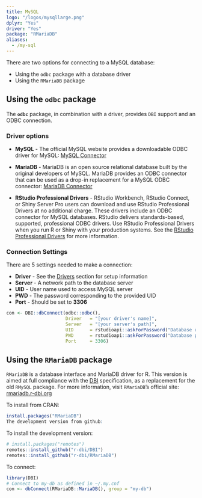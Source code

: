 ```yaml
---
title: MySQL
logo: "/logos/mysqllarge.png"
dplyr: "Yes"
driver: "Yes"
package: "RMariaDB"
aliases:
  - /my-sql
---
```


There are two options for connecting to a MySQL database:

- Using the `odbc` package with a database driver
- Using the `RMariaDB` package

## Using the `odbc` package

The **`odbc`** package, in combination with a driver, provides `DBI` support and an ODBC connection.

### Driver options

- **MySQL** - The official MySQL website provides a downloadable ODBC driver for MySQL: [MySQL Connector](https://dev.mysql.com/downloads/connector/odbc/)

- **MariaDB** - MariaDB is an open source relational database built by the original developers of MySQL. MariaDB provides an ODBC connector that can be used as a drop-in replacement for a MySQL ODBC connector: [MariaDB Connector](https://downloads.mariadb.org/connector-odbc/+releases/)

- **RStudio Professional Drivers** - RStudio Workbench, RStudio Connect, or Shiny Server Pro users can download and use RStudio Professional Drivers at no additional charge. These drivers include an ODBC connector for MySQL databases.  RStudio delivers standards-based, supported, professional ODBC drivers. Use RStudio Professional Drivers when you run R or Shiny with your production systems. See the [RStudio Professional Drivers](https://www.rstudio.com/products/drivers/) for more information.

### Connection Settings

There are 5 settings needed to make a connection:

  - **Driver** - See the [Drivers](/drivers) section for setup information
  - **Server** - A network path to the database server
  - **UID** - User name used to access MySQL server
  - **PWD** - The password corresponding to the provided UID
  - **Port** - Should be set to **3306**

```r

con <- DBI::dbConnect(odbc::odbc(),
                      Driver   = "[your driver's name]",
                      Server   = "[your server's path]",
                      UID      = rstudioapi::askForPassword("Database user"),
                      PWD      = rstudioapi::askForPassword("Database password"),
                      Port     = 3306)

```


## Using the `RMariaDB` package

`RMariaDB` is a database interface and MariaDB driver for R. This version is aimed at full compliance with the [DBI](/DBI) specification, as a replacement for the old `RMySQL` package. For more information, visit `RMariaDB`'s official site: [rmariadb.r-dbi.org](https://rmariadb.r-dbi.org/)

To install from CRAN:

```r
install.packages("RMariaDB")
The development version from github:
```
To install the development version:

```r
# install.packages("remotes")
remotes::install_github("r-dbi/DBI")
remotes::install_github("r-dbi/RMariaDB")
```

To connect: 

```r
library(DBI)
# Connect to my-db as defined in ~/.my.cnf
con <- dbConnect(RMariaDB::MariaDB(), group = "my-db")
```